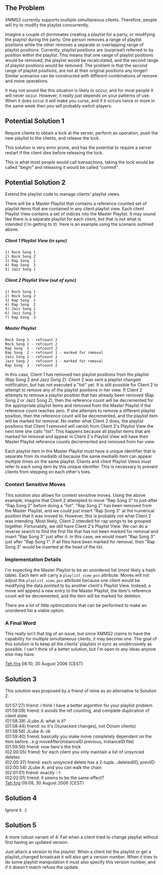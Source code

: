 ==The Problem==
XMMS2 currently supports multiple simultaneous clients.  Therefore, people will try to modify the playlist concurrently.

Imagine a couple of dormmates creating a playlist for a party, or modifying the playlist during the party.  One person removes a range of playlist positions while the other removes a separate or overlapping range of playlist positions.  Currently, playlist positions are (surprise!) referred to by position within the playlist.  This means that one range of playlist positions would be removed, the playlist would be recalculated, and the second range of playlist positions would be removed.  The problem is that the second range of playlist positions, are not at their original positions any longer!  Similar scenarios can be constructed with different combinations of remove and move operations.

It may not sound like this situation is likely to occur, and for most people it will never occur.  However, it really just depends on your patterns of use.  When it does occur it will make you curse, and if it occurs twice or more in the same week then you will probably switch players.

==Potential Solution 1==
Require clients to obtain a lock at the server, perform an operation, push the new playlist to the clients, and release the lock.

This solution is very error prone, and has the potential to require a server restart if the client dies before releasing the lock.

This is what most people would call transactions, taking the lock would be called "begin" and releasing it would be called "commit".

==Potential Solution 2==
Extend the playlist code to manage clients' playlist views.

There will be a Master Playlist that contains a reference counted set of playlist items that are contained in any client playlist view.  Each client Playlist View contains a set of indices into the Master Playlist.  It may sound like there is a separate playlist for each client, but that is not what is intended (i'm getting to it).  Here is an example using the scenario outlined above:
=====Client 1 Playlist View (in sync)=====
<code>
1) Rock Song 1<br/>
2) Rock Song 2<br/>
3) Rap Song &nbsp;1<br/>
4) Rap Song &nbsp;3<br/>
5) Jazz Song 1<br/>
</code>
=====Client 2 Playlist View (out of sync)=====
<code>
1) Rock Song 1<br/>
2) Rock Song 2<br/>
3) Rap Song &nbsp;1<br/>
4) Rap Song &nbsp;2<br/>
5) Jazz Song 1<br/>
6) Jazz Song 2<br/>
7) Rap Song &nbsp;3<br/>
</code>
=====Master Playlist=====
<code>
Rock Song 1 - refcount 2<br/>
Rock Song 2 - refcount 2<br/>
Rap Song &nbsp;1 - refcount 2<br/>
Rap Song &nbsp;2 - refcount 1 - marked for removal<br/>
Jazz Song 1 - refcount 2<br/>
Jazz Song 2 - refcount 1 - marked for removal<br/>
Rap Song &nbsp;3 - refcount 2<br/>
</code>

In this case, Client 1 has removed two playlist positions from the playlist (Rap Song 2 and Jazz Song 2).  Client 2 was sent a playlist changed notification, but has not executed a "list" yet.  It is still possible for Client 2 to attempt to remove any of the playlist positions in her view.  If Client 2 attempts to remove a playlist position that has already been removed (Rap Song 2 or Jazz Song 2), then the reference count will be decremented for the appropriate playlist items and removed from the Master Playlist if the reference count reaches zero.  If she attempts to remove a different playlist position, then the reference count will be decremented, and the playlist item will be marked for removal.  No matter what Client 2 does, the playlist positions that Client 1 removed will vanish from Client 2's Playlist View the next time she calls "list".  This happens because all playlist items that are marked for removal and appear in Client 2's Playlist View will have their Master Playlist reference counts decremented and removed from her view.

Each playlist item in the Master Playlist must have a unique identifier that is separate from its medialib id because the same medialib item can appear multiple times on the same playlist.  Clients and client Playlist Views must refer to each song item by this unique identifer.  This is necessary to prevent clients from stepping on each other's toes.

===Context Sensitive Moves===
This solution also allows for context sensitive moves.  Using the above example, imagine that Client 2 attempted to move "Rap Song 3" to just-after "Rap Song 2" before doing a "list".  "Rap Song 2" has been removed from the Master Playlist, and we ''could'' just insert "Rap Song 3" at the numerical position that it was moved to.  However, this is probably not what Client 2 was intending.  Most likely, Client 2 intended for rap songs to be grouped together.  Fortunately, we still have Client 2's Playlist View.  We can do a reverse search to find the first file that has not been marked for removal and insert "Rap Song 3" just after it.  In this case, we would insert "Rap Song 3" just after "Rap Song 1".  If all files have been marked for removal, then "Rap Song 3" would be inserted at the head of the list.

===Implementation Details===
I'm expecting the Master Playlist to be an unordered list (most likely a hash table).  Each item will carry a <code>playlist_view_pos</code> attribute.  Moves will not adjust the <code>playlist_view_pos</code> attribute because one client would be modifying the data pointed to by another client's Playlist View.  Instead, a move will append a new entry to the Master Playlist, the item's reference count will be decremented, and the item will be marked for deletion.

There are a lot of little optimizations that can be performed to make an unordered list a viable option.

===A Final Word===
This really isn't that big of an issue, but since XMMS2 claims to have the capability for multiple simultaneous clients, it may become one.
The goal of this solution is to keep all the clients' playlists in sync as unobtrusively as possible.  I can't think of a better solution, but I'm open to any ideas anyone else may have.

[[User:Teh fng|Teh fng]] 08:10, 30 August 2006 (CEST)

==Solution 3==
This solution was proposed by a friend of mine as an alternative to Solution 2.

(01:57:27) friend: i think I have a better algorithm for your playlist problem<br/>
(01:58:09) friend: it avoids the ref counting, and complete duplication of client state<br/>
(01:58:39) JLube A: what is it?<br/>
(01:58:44) friend: so it's O(unacked changes), not O(num clients)<br/>
(01:58:56) JLube A: ok<br/>
(01:59:40) friend: basically you make move completely dependent on the item before...e.g moveAfter(InstanceID previous, InstanceID file)<br/>
(01:59:50) friend: now here's the trick<br/>
(02:00:05) friend: for each client you only maintain a list of unsynced deletes<br/>
(02:00:37) friend: each unsynced delete has a 2-tuple...deletedIID, prevIID<br/>
(02:00:54) JLube A: and you can walk the chain<br/>
(02:01:01) friend: exactly :-)<br/>
(02:02:01) friend: it seems to be the same effect?<br/>

[[User:Teh fng|Teh fng]] 09:08, 30 August 2006 (CEST)

==Solution 4==

Ignore it. :)

==Solution 5==

A more rubust variant of 4: Fail when a client tried to change playlist without first having an updated version. 

Just attach a version to the playlist. When a client list the playlist or get a playlist_changed broadcast it will also get a version number. When it tries to do some playlist manipulation it must also specify this version number, and if it doesn't match refuse the update.
